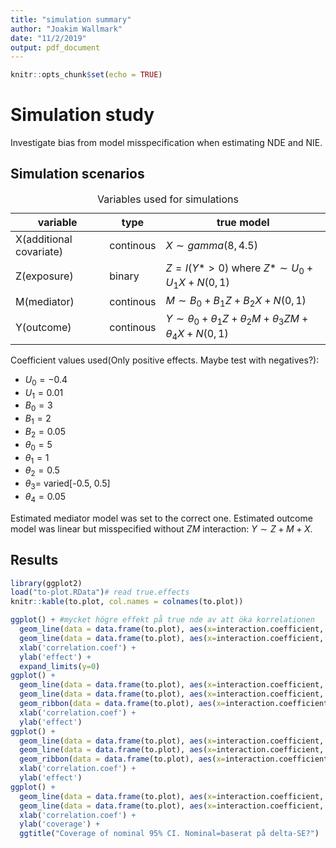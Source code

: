 ```yaml
---
title: "simulation summary"
author: "Joakim Wallmark"
date: "11/2/2019"
output: pdf_document
---
```


```r
knitr::opts_chunk$set(echo = TRUE)
```

# Simulation study

Investigate bias from model misspecification when estimating NDE and NIE.

## Simulation scenarios
variable | type | true model
---------|----- | ----------------
X(additional covariate) | continous | $X\sim gamma(8, 4.5)$
Z(exposure) | binary | $Z=I(Y*>0)$ where $Z*\sim U_0+U_1X+N(0, 1)$
M(mediator) | continous | $M\sim B_0+B_1Z+B_2X+N(0, 1)$
Y(outcome) | continous | $Y\sim \theta_0+\theta_1Z+\theta_2M+\theta_3ZM+\theta_4X+N(0, 1)$

Table: Variables used for simulations

Coefficient values used(Only positive effects. Maybe test with negatives?):

* $U_0=-0.4$
* $U_1=0.01$
* $B_0=3$
* $B_1=2$
* $B_2=0.05$
* $\theta_0=5$
* $\theta_1=1$
* $\theta_2=0.5$
* $\theta_3=$ varied[-0.5, 0.5]
* $\theta_4=0.05$

Estimated mediator model was set to the correct one. Estimated outcome model was linear but misspecified without $ZM$ interaction: $Y\sim Z+M+X$.

## Results

```r
library(ggplot2)
load("to-plot.RData")# read true.effects
knitr::kable(to.plot, col.names = colnames(to.plot))

ggplot() + #mycket högre effekt på true nde av att öka korrelationen
  geom_line(data = data.frame(to.plot), aes(x=interaction.coefficient, y = true.nde, col = "true NDE")) +
  geom_line(data = data.frame(to.plot), aes(x=interaction.coefficient, y = true.nie, col = "true NIE")) +
  xlab('correlation.coef') +
  ylab('effect') +
  expand_limits(y=0)
ggplot() + 
  geom_line(data = data.frame(to.plot), aes(x=interaction.coefficient, y = est.nde, col = "est NDE")) +
  geom_line(data = data.frame(to.plot), aes(x=interaction.coefficient, y = true.nde, col = "true NDE")) +
  geom_ribbon(data = data.frame(to.plot), aes(x=interaction.coefficient, ymin=est.nde-nde.emp.SE, ymax=est.nde+nde.emp.SE), linetype=2, alpha=0.1) +
  xlab('correlation.coef') +
  ylab('effect')
ggplot() + 
  geom_line(data = data.frame(to.plot), aes(x=interaction.coefficient, y = est.nie, col = "est NIE")) +
  geom_line(data = data.frame(to.plot), aes(x=interaction.coefficient, y = true.nie, col = "true NIE")) +
  geom_ribbon(data = data.frame(to.plot), aes(x=interaction.coefficient, ymin=est.nie-nie.emp.SE, ymax=est.nie+nie.emp.SE), linetype=2, alpha=0.1) +
  xlab('correlation.coef') +
  ylab('effect')
ggplot() + 
  geom_line(data = data.frame(to.plot), aes(x=interaction.coefficient, y = nde.coverage, col = "NDE")) +
  geom_line(data = data.frame(to.plot), aes(x=interaction.coefficient, y = nie.coverage, col = "NIE")) +
  xlab('correlation.coef') +
  ylab('coverage') +
  ggtitle("Coverage of nominal 95% CI. Nominal=baserat på delta-SE?") 
```

















